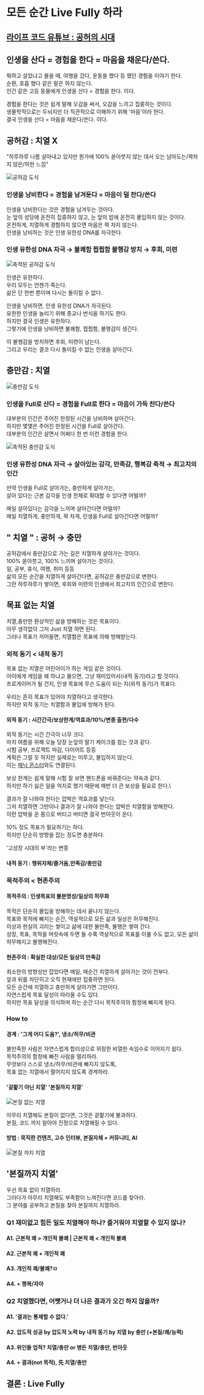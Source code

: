 # 모든 순간 Live Fully 하라

## [라이프 코드 유튜브 : 공허의 시대](https://www.youtube.com/watch?v=331GGjHpyd0)

## 인생을 산다 = 경험을 한다 = 마음을 채운다/쓴다.

뭐하고 살았냐고 물을 때, 여행을 갔다, 운동을 했다 등 했던 경험을 이야기 한다.\
순환, 호흡 했다 같은 말은 하지 않는다.\
인간 같은 고등 동물에게 인생을 산다 = 경험을 한다. 이다.

경험을 한다는 것은 쉽게 말해 오감을 써서, 오감을 느끼고 집중하는 것이다.\
생물학적으로는 두뇌지만 더 직관적으로 이해하기 위해 '마음'이라 한다.\
결국 인생을 산다 = 마음을 채운다/쓴다. 이다.

## 공허감 : 치열 X

"하루하루 나름 살아내고 있지만 뭔가에 100% 쏟아붓지 않는 데서 오는 남아도는/꽉차지 않은/허한 느낌"

![공허감 도식](/meaning1-1.png)

### 인생을 낭비한다 = 경험을 남겨둔다 = 마음이 덜 찬다/쓴다

인생을 낭비한다는 것은 경험을 남겨두는 것이다.\
눈 앞의 성당에 온전히 집중하지 않고, 눈 앞의 밥에 온전히 몰입하지 않는 것이다.\
온전하게, 치열하게 경험하지 않으면 마음은 꽉 차지 않는다.\
인생을 낭비하는 것은 인생 유한성 DNA를 자극한다.

### 인생 유한성 DNA 자극 → 불쾌함 찝찝함 불행감 방치 → 후회, 미련

![축적된 공허감 도식](/meaning1-2.png)

인생은 유한하다.\
우리 모두는 언젠가 죽는다.\
삶은 단 한번 뿐이며 다시는 돌이킬 수 없다.

인생을 낭비하면, 인생 유한성 DNA가 자극된다.\
유한한 인생을 늘리기 위해 종교나 번식을 하기도 한다.\
하지만 결국 인생은 유한하다.\
그렇기에 인생을 낭비하면 불쾌함, 찝찝함, 불행감이 생긴다.

이 불행감을 방치하면 후회, 미련이 남는다.\
그리고 우리는 결코 다시 돌이킬 수 없는 인생을 살아간다.

## 충만감 : 치열

![충만감 도식](/meaning1-3.png)

### 인생을 Full로 산다 = 경험을 Full로 한다 = 마음이 가득 찬다/쓴다

대부분의 인간은 주어진 한정된 시간을 낭비하며 살아간다.\
하지만 몇몇은 주어진 한정된 시간을 Full로 살아간다.\
대부분의 인간은 살면서 어쩌다 한 번 이런 경험을 한다.

![축적된 충만감 도식](/meaning1-4.png)

### 인생 유한성 DNA 자극 → 살아있는 감각, 만족감, 행복감 축적 → 최고치의 인간

만약 인생을 Full로 살아가는, 충만하게 살아가는,\
살아 있다는 근본 감각을 인생 전체로 확대할 수 있다면 어떨까?

매일 살아있다는 감각을 느끼며 살아간다면 어떨까?\
매일 치열하게, 충만하게, 꽉 차게, 인생을 Full로 살아간다면 어떨까?

## " 치열 " : 공허 → 충만

공허감에서 충만감으로 가는 길은 치열하게 살아가는 것이다.\
100% 쏟아붓고, 100% 느끼며 살아가는 것이다.\
일, 공부, 휴식, 여행, 취미 등등\
삶의 모든 순간을 치열하게 살아간다면, 공허감은 충만감으로 변한다.\
그런 하루하루가 쌓이면, 후회와 미련의 인생에서 최고치의 인간으로 변한다.

## 목표 없는 치열

치열,충만한 환상적인 삶을 방해하는 것은 목표이다.\
아무 생각없이 그저 Just 치열 하면 된다.\
그러나 목표가 끼어들면, 치열함은 목표에 의해 방해받는다.

### 외적 동기 < 내적 동기

목표 없는 치열은 어린아이가 하는 게임 같은 것이다.\
아이에게 게임을 왜 하냐고 물으면, 그냥 재미있어서(내적 동기)라고 할 것이다.\
프로게이머가 될 건지, 인생 목표에 무슨 도움이 되는 지(외적 동기)가 목표다.

우리는 흔히 목표가 있어야 치열하다고 생각한다.\
하지만 외적 동기는 치열함과 몰입에 방해가 된다.

#### 외적 동기 : 시간간극/보상한계/역효과/10%/변종 출현/다수

외적 동기는 시간 간극이 너무 크다.\
마치 여름을 위해 오늘 당장 눈앞의 딸기 케이크를 참는 것과 같다.\
시험 공부, 프로젝트 마감, 다이어트 등등\
계획은 그럴 듯 하지만 실제로는 미루고, 몰입하지 않는다.\
이는 [패닉 몬스터](/life/mindset/1)와도 연결된다.

보상 한계는 쉽게 말해 시험 잘 보면 핸드폰을 바꿔준다는 약속과 같다.\
하지만 하기 싫은 일을 억지로 했기 때문에 매번 더 큰 보상을 필요로 한다.\

결과가 잘 나와야 한다는 압박은 역효과를 낳는다.\
그저 치열하면 그만이나 결과가 잘 나와야 한다는 압박은 치열함을 방해한다.\
이런 압박을 온 몸으로 버티고 버티면 결국 번아웃이 온다.

10% 정도 목표가 필요하기는 하다.\
하지만 단순히 방향을 잡는 정도면 충분하다.

'고성장 시대의 부'라는 변종

#### 내적 동기 : 행위자체/즐거움,만족감/충만감

### 목적주의 < 현존주의

#### 목적주의 : 인생목표의 불분명성/일상의 허무화

목적은 단순히 몰입을 방해하는 데서 끝나지 않는다.\
목표와 목적에 빠지는 순간, 역설적으로 모든 삶과 일상은 허무해진다.\
이상과 현실의 괴리는 쌓이고 삶에 대한 불만족, 불행은 쌓여 간다.\
성장, 목표, 목적을 머릿속에 두면 둘 수록 역설적으로 목표를 이룰 수도 없고, 모든 삶이 허무해지고 불행해진다.

#### 현존주의 : 확실한 대상/모든 일상의 만족감

최소한의 방향성만 잡았다면 매일, 매순간 치열하게 살아가는 것이 전부다.\
앞과 뒤를 차단히고 오직 현재에만 집중하면 된다.\
모든 순간에 치열하고 충만하게 살아가면 그만이다.\
자연스럽게 목표 달성이 따라올 수도 있다.\
하지만 목표 달성을 의식하며 하는 순간 다시 목적주의의 함정에 빠지게 된다.

### How to

#### 경계 : '그게 어디 도움?', 냉소/허무/비관

불만족한 사람은 자연스럽게 합리성으로 위장한 비열한 속임수로 이어지기 쉽다.\
목적주의의 함정에 빠진 사람을 멀리하라.\
무엇보다 스스로 냉소/허무/비관에 빠지지 않도록,\
목표 없는 치열에서 멀어지지 않도록 경계하라.

#### '겉핥기 아닌 치열' '본질까지 치열'

![본질 없는 치열](/meaning1-5.png)

아무리 치열해도 본질이 없다면, 그것은 겉핥기에 불과하다.\
본질, 코드 까지 알아야 진정으로 치열해질 수 있다.

#### 방법 : 묵직한 컨텐츠, 고수 인터뷰, 본질자체 + 커뮤니티, AI

![본질 까지 치열](/meaning1-6.png)

## '본질까지 치열'

우선 목표 없이 치열하라.\
그러다가 아무리 치열해도 부족함이 느껴진다면 코드를 찾아라.\
그 분야를 공부하고 본질을 찾아 본질까지 치열하라.

### Q1 재미없고 힘든 일도 치열해야 하나? 즐거워야 치열할 수 있지 않나?

#### A1. 근본적 쾌 > 개인적 불쾌 | 근본적 쾌 < 개인적 불쾌

#### A2. 근본적 쾌 + 개인적 쾌

#### A3. 개인적 쾌/불쾌?ㅁ

#### A4. + 행복/자아

### Q2 치열했다면, 어쨋거나 더 나은 결과가 오긴 하지 않을까?

#### A1. '결과는 통제할 수 없다.'

#### A2. 압도적 성공 by 압도적 노력 by 내적 동기 by 치열 by 충만 (+본질/쾌/능력)

#### A3. 위인들 업적? 치열/충만 or 병든 치열/충만, 번아웃

#### A4. + 결과(not 목적), 先 치열/충만

## 결론 : Live Fully
